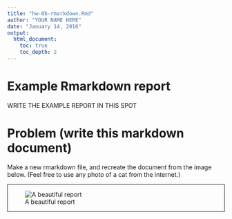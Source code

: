 ```yaml
---
title: "hw-0b-rmarkdown.Rmd"
author: "YOUR NAME HERE"
date: "January 14, 2016"
output: 
  html_document:
    toc: true
    toc_depth: 2
---
```


Example Rmarkdown report
========================

WRITE THE EXAMPLE REPORT IN THIS SPOT



Problem (write this markdown document)
========================================

Make a new rmarkdown file, and recreate the document from the image below. (Feel free to use any photo of a cat from the internet.)

<div style="border: solid 1px;">
![A beautiful report](img/hw-0b-example.png)
</div>